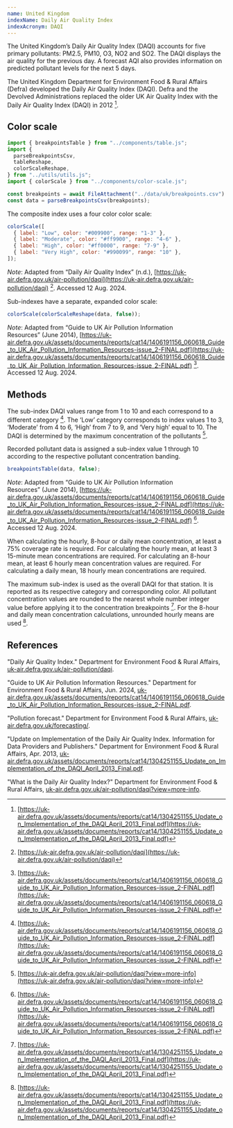 ```yaml
---
name: United Kingdom
indexName: Daily Air Quality Index
indexAcronym: DAQI
---
```


The United Kingdom’s Daily Air Quality Index (DAQI) accounts for five primary pollutants: PM2.5, PM10, O3, NO2 and SO2. The DAQI displays the air quality for the previous day. A forecast AQI also provides information on predicted pollutant levels for the next 5 days.

The United Kingdom Department for Environment Food & Rural Affairs (Defra) developed the Daily Air Quality Index (DAQI). Defra and the Devolved Administrations replaced the older UK Air Quality Index with the Daily Air Quality Index (DAQI) in 2012 [^3].

## Color scale

```js
import { breakpointsTable } from "../components/table.js";
import {
  parseBreakpointsCsv,
  tableReshape,
  colorScaleReshape,
} from "../utils/utils.js";
import { colorScale } from "../components/color-scale.js";
```

```js
const breakpoints = await FileAttachment("../data/uk/breakpoints.csv").text();
const data = parseBreakpointsCsv(breakpoints);
```

The composite index uses a four color color scale:

```js
colorScale([
  { label: "Low", color: "#009900", range: "1-3" },
  { label: "Moderate", color: "#ff9900", range: "4-6" },
  { label: "High", color: "#ff0000", range: "7-9" },
  { label: "Very High", color: "#990099", range: "10" },
]);
```

_Note_: Adapted from “Daily Air Quality Index” (n.d.), [https://uk-air.defra.gov.uk/air-pollution/daqi](https://uk-air.defra.gov.uk/air-pollution/daqi) [^4]. Accessed 12 Aug. 2024.

Sub-indexes have a separate, expanded color scale:

```js
colorScale(colorScaleReshape(data, false));
```

_Note_: Adapted from “Guide to UK Air Pollution Information  
Resources” (June 2014), [https://uk-air.defra.gov.uk/assets/documents/reports/cat14/1406191156_060618_Guide_to_UK_Air_Pollution_Information_Resources-issue_2-FINAL.pdf](https://uk-air.defra.gov.uk/assets/documents/reports/cat14/1406191156_060618_Guide_to_UK_Air_Pollution_Information_Resources-issue_2-FINAL.pdf) [^1]. Accessed 12 Aug. 2024.

## Methods

The sub-index DAQI values range from 1 to 10 and each correspond to a different category [^1]. The ‘Low’ category corresponds to index values 1 to 3, ‘Moderate’ from 4 to 6, ‘High’ from 7 to 9, and ‘Very high’ equal to 10. The DAQI is determined by the maximum concentration of the pollutants [^2].

Recorded pollutant data is assigned a sub-index value 1 through 10 according to the respective pollutant concentration banding.

```js
breakpointsTable(data, false);
```

_Note_: Adapted from “Guide to UK Air Pollution Information  
Resources” (June 2014), [https://uk-air.defra.gov.uk/assets/documents/reports/cat14/1406191156_060618_Guide_to_UK_Air_Pollution_Information_Resources-issue_2-FINAL.pdf](https://uk-air.defra.gov.uk/assets/documents/reports/cat14/1406191156_060618_Guide_to_UK_Air_Pollution_Information_Resources-issue_2-FINAL.pdf) [^1]. Accessed 12 Aug. 2024.

<div class="note">
  When calculating the hourly, 8-hour or daily mean concentration, at least a
  75% coverage rate is required. For calculating the hourly mean, at least 3
  15-minute mean concentrations are required. For calculating an 8-hour mean, at
  least 6 hourly mean concentration values are required. For calculating a daily
  mean, 18 hourly mean concentrations are required.
</div>

The maximum sub-index is used as the overall DAQI for that station. It is reported as its respective category and corresponding color. All pollutant concentration values are rounded to the nearest whole number integer value before applying it to the concentration breakpoints [^3]. For the 8-hour and daily mean concentration calculations, unrounded hourly means are used [^3].

## References

[^1]: [https://uk-air.defra.gov.uk/assets/documents/reports/cat14/1406191156_060618_Guide_to_UK_Air_Pollution_Information_Resources-issue_2-FINAL.pdf](https://uk-air.defra.gov.uk/assets/documents/reports/cat14/1406191156_060618_Guide_to_UK_Air_Pollution_Information_Resources-issue_2-FINAL.pdf)
[^2]: [https://uk-air.defra.gov.uk/air-pollution/daqi?view=more-info](https://uk-air.defra.gov.uk/air-pollution/daqi?view=more-info)
[^3]: [https://uk-air.defra.gov.uk/assets/documents/reports/cat14/1304251155_Update_on_Implementation_of_the_DAQI_April_2013_Final.pdf](https://uk-air.defra.gov.uk/assets/documents/reports/cat14/1304251155_Update_on_Implementation_of_the_DAQI_April_2013_Final.pdf)
[^4]: [https://uk-air.defra.gov.uk/air-pollution/daqi](https://uk-air.defra.gov.uk/air-pollution/daqi)

"Daily Air Quality Index." Department for Environment Food & Rural Affairs, [uk-air.defra.gov.uk/air-pollution/daqi](https://uk-air.defra.gov.uk/air-pollution/daqi).

"Guide to UK Air Pollution Information Resources." Department for Environment Food & Rural Affairs, Jun. 2024, [uk-air.defra.gov.uk/assets/documents/reports/cat14/1406191156_060618_Guide_to_UK_Air_Pollution_Information_Resources-issue_2-FINAL.pdf](https://uk-air.defra.gov.uk/assets/documents/reports/cat14/1406191156_060618_Guide_to_UK_Air_Pollution_Information_Resources-issue_2-FINAL.pdf).

"Pollution forecast." Department for Environment Food & Rural Affairs, [uk-air.defra.gov.uk/forecasting/](https://uk-air.defra.gov.uk/forecasting/).

"Update on Implementation of the Daily Air Quality Index. Information for Data Providers and Publishers." Department for Environment Food & Rural Affairs, Apr. 2013, [uk-air.defra.gov.uk/assets/documents/reports/cat14/1304251155_Update_on_Implementation_of_the_DAQI_April_2013_Final.pdf](https://uk-air.defra.gov.uk/assets/documents/reports/cat14/1304251155_Update_on_Implementation_of_the_DAQI_April_2013_Final.pdf).

"What is the Daily Air Quality Index?" Department for Environment Food & Rural Affairs, [uk-air.defra.gov.uk/air-pollution/daqi?view=more-info](https://uk-air.defra.gov.uk/air-pollution/daqi?view=more-info).
